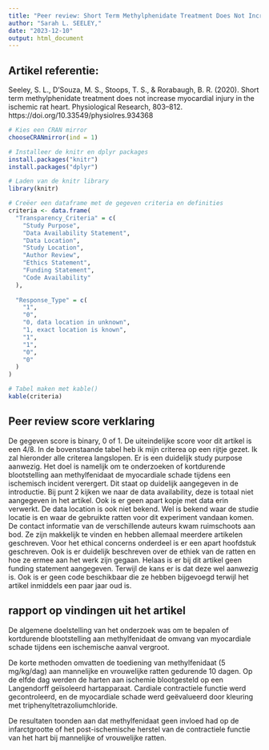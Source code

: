 ```yaml
---
title: "Peer review: Short Term Methylphenidate Treatment Does Not Increase Myocardial Injury in the Ischemic Rat Heart"
author: "Sarah L. SEELEY,"
date: "2023-12-10"
output: html_document
---
```


## Artikel referentie: 
Seeley, S. L., D’Souza, M. S., Stoops, T. S., & Rorabaugh, B. R. (2020). Short term methylphenidate treatment does not increase myocardial injury in the ischemic rat heart. Physiological Research, 803–812. https://doi.org/10.33549/physiolres.934368


```R
# Kies een CRAN mirror
chooseCRANmirror(ind = 1) 

# Installeer de knitr en dplyr packages
install.packages("knitr")
install.packages("dplyr")

# Laden van de knitr library
library(knitr)

# Creëer een dataframe met de gegeven criteria en definities
criteria <- data.frame(
  "Transparency_Criteria" = c(
    "Study Purpose",
    "Data Availability Statement",
    "Data Location",
    "Study Location",
    "Author Review",
    "Ethics Statement",
    "Funding Statement",
    "Code Availability"
  ),
  
  "Response_Type" = c(
    "1",
    "0",
    "0, data location in unknown",
    "1, exact location is known",
    "1",
    "1",
    "0",
    "0"
  )
)

# Tabel maken met kable()
kable(criteria)


```

## Peer review score verklaring
De gegeven score is binary, 0 of 1. De uiteindelijke score voor dit artikel is een 4/8. In de bovenstaande tabel heb ik mijn criterea op een rijtje gezet. Ik zal hieronder alle criterea langslopen. Er is een duidelijk study purpose aanwezig. Het doel is namelijk om te onderzoeken of kortdurende blootstelling aan methylfenidaat de myocardiale schade tijdens een ischemisch incident verergert. Dit staat op duidelijk aangegeven in de introductie. Bij punt 2 kijken we naar de data availability, deze is totaal niet aangegeven in het artikel. Ook is er geen apart kopje met data erin verwerkt. De data location is ook niet bekend. Wel is bekend waar de studie locatie is en waar de gebruikte ratten voor dit experiment vandaan komen. De contact informatie van de verschillende auteurs kwam ruimschoots aan bod. Ze zijn makkelijk te vinden en hebben allemaal meerdere artikelen geschreven. Voor het ethical concerns onderdeel is er een apart hoofdstuk geschreven. Ook is er duidelijk beschreven over de ethiek van de ratten en hoe ze ermee aan het werk zijn gegaan. Helaas is er bij dit artikel geen funding statement aangegeven. Terwijl de kans er is dat deze wel aanwezig is. Ook is er geen code beschikbaar die ze hebben bijgevoegd terwijl het artikel inmiddels een paar jaar oud is. 

## rapport op vindingen uit het artikel
De algemene doelstelling van het onderzoek was om te bepalen of kortdurende blootstelling aan methylfenidaat de omvang van myocardiale schade tijdens een ischemische aanval vergroot. 

De korte methoden omvatten de toediening van methylfenidaat (5 mg/kg/dag) aan mannelijke en vrouwelijke ratten gedurende 10 dagen. Op de elfde dag werden de harten aan ischemie blootgesteld op een Langendorff geïsoleerd hartapparaat. Cardiale contractiele functie werd gecontroleerd, en de myocardiale schade werd geëvalueerd door kleuring met triphenyltetrazoliumchloride.

De resultaten toonden aan dat methylfenidaat geen invloed had op de infarctgrootte of het post-ischemische herstel van de contractiele functie van het hart bij mannelijke of vrouwelijke ratten.

